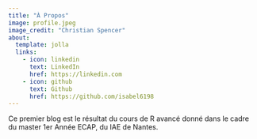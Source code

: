 ```yaml
---
title: "À Propos"
image: profile.jpeg
image_credit: "Christian Spencer"
about:
  template: jolla
  links:
    - icon: linkedin
      text: LinkedIn
      href: https://linkedin.com
    - icon: github
      text: Github
      href: https://github.com/isabel6198
---
```


Ce premier blog est le résultat du cours de R avancé donné dans le cadre du master 1er Année ECAP, du IAE de Nantes.
